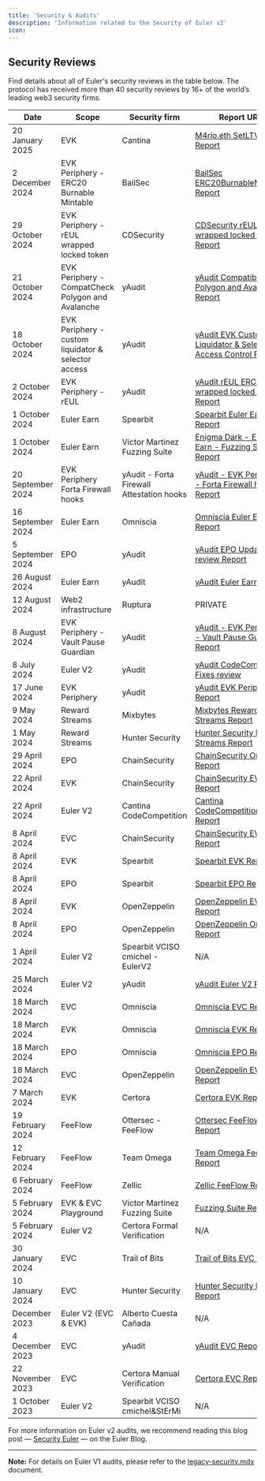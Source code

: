 ```yaml
---
title: 'Security & Audits'
description: 'Information related to the Security of Euler v2'
icon: 
---
```


## Security Reviews 

Find details about all of Euler's security reviews in the table below. The protocol has received more than 40 security reviews by 16+ of the world’s leading web3 security firms.


| Date              | Scope                                               | Security firm                             | Report URL                                                                                                                                                                                                |
| ----------------- | --------------------------------------------------- | ----------------------------------------- | --------------------------------------------------------------------------------------------------------------------------------------------------------------------------------------------------------- |
| 20 January 2025   | EVK                                                 | Cantina                                   | [M4rio.eth SetLTV Report](https://github.com/euler-xyz/euler-vault-kit/blob/master/audits/M4rio.eth_setLTV_report.pdf)                                                                                     |
| 2 December 2024   | EVK Periphery - ERC20 Burnable Mintable             | BailSec                                   | [BailSec ERC20BurnableMintable Report](https://github.com/euler-xyz/evk-periphery/blob/master/audits/BailSec%20ERC20BurnableMintable.pdf)                                                                 |
| 29 October 2024   | EVK Periphery - rEUL wrapped locked token           | CDSecurity                                | [CDSecurity rEUL ERC20 wrapped locked token Report](https://github.com/euler-xyz/evk-periphery/blob/03127c4e0428d993f94afd8fbfb46147d0319991/audits/CDSecurity%20ERC20%20Wrapper%20Locked.pdf)            |
| 21 October 2024   | EVK Periphery - CompatCheck Polygon and Avalanche   | yAudit                                    | [yAudit Compatibility Polygon and Avalanche Report](https://github.com/euler-xyz/evk-periphery/blob/a6e08f772228187f97dbb44e615b396e69f17852/audits/yAudit_Euler_Deployment_Polygon_Avalanche_Report.pdf) |
| 18 October 2024   | EVK Periphery - custom liquidator & selector access | yAudit                                    | [yAudit EVK Custom Liquidator & Selector Access Control Report](https://github.com/euler-xyz/evk-periphery/blob/master/audits/yAudit%20EVK%20Custom%20Liquidator%20%26%20Selector%20Access%20Control.pdf) |
| 2 October 2024    | EVK Periphery - rEUL                                | yAudit                                    | [yAudit rEUL ERC20 wrapped locked token Report](https://github.com/euler-xyz/evk-periphery/blob/03127c4e0428d993f94afd8fbfb46147d0319991/audits/yAudit%20rEUL%20ERC20%20Wrapper%20Locked.pdf)             |
| 1 October 2024    | Euler Earn                                          | Spearbit                                  | [Spearbit Euler Earn Report](https://github.com/euler-xyz/euler-earn/blob/main/audits/spearbit.pdf)                                                                                                       |
| 1 October 2024    | Euler Earn                                          | Victor Martinez Fuzzing Suite             | [Enigma Dark - Euler Earn - Fuzzing Suite Report](https://github.com/euler-xyz/euler-earn/blob/main/audits/enigma-dark.pdf)                                                                               |
| 20 September 2024 | EVK Periphery Forta Firewall hooks                  | yAudit - Forta Firewall Attestation hooks | [yAudit - EVK Periphery - Forta Firewall hooks Report](https://github.com/euler-xyz/evk-periphery/blob/master/audits/yAudit%20Euler%20Hook%20Target%20Firewall.pdf)                                       |
| 16 September 2024 | Euler Earn                                          | Omniscia                                  | [Omniscia Euler Earn Report](https://omniscia.io/reports/euler-finance-earn-yield-aggregator-66faae519dcc3c0018b9097e/)                                                                                   |
| 5 September 2024  | EPO                                                 | yAudit                                    | [yAudit EPO Update review Report](https://github.com/euler-xyz/euler-price-oracle/blob/master/audits/Euler_Price_Oracle_yAudit_OracleUpdate_Report.pdf)                                                   |
| 26 August 2024    | Euler Earn                                          | yAudit                                    | [yAudit Euler Earn Report](https://github.com/euler-xyz/euler-earn/blob/main/audits/yAudit.pdf)                                                                                                           |
| 12 August 2024    | Web2 infrastructure                                 | Ruptura                                   | PRIVATE                                                                                                                                                                                                   |
| 8 August 2024     | EVK Periphery - Vault Pause Guardian                | yAudit                                    | [yAudit - EVK Periphery - Vault Pause Guardian Report](https://github.com/euler-xyz/evk-periphery/blob/master/audits/yAudit%20EVK%20Periphery%20Guardians.pdf)                                            |
| 8 July 2024       | Euler V2                                            | yAudit                                    | [yAudit CodeCompetition Fixes review](https://github.com/euler-xyz/ethereum-vault-connector/blob/master/audits/Euler%20yAudit%20Code%20Competition%20Fixes%20report.pdf)                                  |
| 17 June 2024      | EVK Periphery                                       | yAudit                                    | [yAudit EVK Periphery Report](https://github.com/euler-xyz/evk-periphery/blob/master/audits/yAudit%20EVK%20Periphery.pdf)                                                                                 |
| 9 May 2024        | Reward Streams                                      | Mixbytes                                  | [Mixbytes Reward Streams Report](https://github.com/euler-xyz/reward-streams/blob/master/audits/Euler%20MixBytes%20report.pdf)                                                                            |
| 1 May 2024        | Reward Streams                                      | Hunter Security                           | [Hunter Security Reward Streams Report](https://github.com/euler-xyz/reward-streams/blob/master/audits/Euler%20Hunter%20Security%20report.pdf)                                                            |
| 29 April 2024     | EPO                                                 | ChainSecurity                             | [ChainSecurity Oracle Report](https://github.com/euler-xyz/euler-price-oracle/blob/master/audits/Euler_Price_Oracle_ChainSecurity_Report.pdf)                                                             |
| 22 April 2024     | EVK                                                 | ChainSecurity                             | [ChainSecurity EVK Report](https://github.com/euler-xyz/euler-vault-kit/blob/master/audits/ChainSecurity_preliminary_findings.txt)                                                                        |
| 22 April 2024     | Euler V2                                            | Cantina CodeCompetition                   | [Cantina CodeCompetition Report](https://github.com/euler-xyz/ethereum-vault-connector/blob/master/audits/Euler%20Cantina%20Code%20Competition%20report.pdf)                                              |
| 8 April 2024      | EVC                                                 | ChainSecurity                             | [ChainSecurity EVC Report](https://github.com/euler-xyz/ethereum-vault-connector/blob/master/audits/Euler%20ChainSecurity%20report.pdf)                                                                   |
| 8 April 2024      | EVK                                                 | Spearbit                                  | [Spearbit EVK Report](https://github.com/euler-xyz/euler-vault-kit/blob/master/audits/Spearbit_EVK_report.pdf)                                                                                            |
| 8 April 2024      | EPO                                                 | Spearbit                                  | [Spearbit EPO Report](https://github.com/euler-xyz/euler-price-oracle/blob/master/audits/Euler_Price_Oracle_Spearbit_Report_DRAFT.pdf)                                                                    |
| 8 April 2024      | EVK                                                 | OpenZeppelin                              | [OpenZeppelin EVK Report](https://github.com/euler-xyz/euler-vault-kit/blob/master/audits/OpenZeppelin_EVK_report.pdf)                                                                                    |
| 8 April 2024      | EPO                                                 | OpenZeppelin                              | [OpenZeppelin Oracle Report](https://github.com/euler-xyz/euler-price-oracle/blob/master/audits/Euler_Price_Oracle_OpenZeppelin_Report.pdf)                                                               |
| 1 April 2024      | Euler V2                                            | Spearbit VCISO cmichel - EulerV2          | N/A                                                                                                                                                                                                       |
| 25 March 2024     | Euler V2                                            | yAudit                                    | [yAudit Euler V2 Report](https://github.com/euler-xyz/euler-vault-kit/blob/master/audits/yAudit_EVK_report.pdf)                                                                                           |
| 18 March 2024     | EVC                                                 | Omniscia                                  | [Omniscia EVC Report](https://omniscia.io/reports/euler-finance-ethereum-vault-connector-6602c8d3423c1b0018ff01b6/)                                                                                       |
| 18 March 2024     | EVK                                                 | Omniscia                                  | [Omniscia EVK Report](https://omniscia.io/reports/euler-finance-vault-kit-66000e2fe7dba400187a4aed/)                                                                                                      |
| 18 March 2024     | EPO                                                 | Omniscia                                  | [Omniscia EPO Report](https://omniscia.io/reports/euler-finance-evk-price-oracles-660812035fc1c30018641b22/)                                                                                              |
| 18 March 2024     | EVC                                                 | OpenZeppelin                              | [OpenZeppelin EVC Report](https://github.com/euler-xyz/ethereum-vault-connector/blob/master/audits/Euler%20OpenZeppelin%20report.pdf)                                                                     |
| 7 March 2024      | EVK                                                 | Certora                                   | [Certora EVK Report](https://github.com/euler-xyz/euler-vault-kit/blob/master/audits/Certora_EVK_report.pdf)                                                                                              |
| 19 February 2024  | FeeFlow                                             | Ottersec - FeeFlow                        | [Ottersec FeeFlow Report](https://github.com/euler-xyz/fee-flow/blob/main/audits/FeeFlow%20Ottersec%20Report.pdf)                                                                                         |
| 12 February 2024  | FeeFlow                                             | Team Omega                                | [Team Omega FeeFlow Report](https://github.com/euler-xyz/fee-flow/blob/main/audits/FeeFlow%20Team%20Omega%20Report.pdf)                                                                                   |
| 6 February 2024   | FeeFlow                                             | Zellic                                    | [Zellic FeeFlow Report](https://github.com/euler-xyz/fee-flow/blob/main/audits/FeeFlow%20Zellic%20Report.pdf)                                                                                             |
| 5 February 2024   | EVK & EVC Playground                                | Victor Martinez Fuzzing Suite             | [Fuzzing Suite Report](https://github.com/euler-xyz/euler-vault-kit/blob/master/audits/EnigmaDark_EVK_report.pdf)                                                                                         |
| 5 February 2024   | Euler V2                                            | Certora Formal Verification               | N/A                                                                                                                                                                                                       |
| 30 January 2024   | EVC                                                 | Trail of Bits                             | [Trail of Bits EVC Report](https://github.com/euler-xyz/ethereum-vault-connector/blob/master/audits/Euler%20Trail%20of%20Bits%20report.pdf)                                                               |
| 10 January 2024   | EVC                                                 | Hunter Security                           | [Hunter Security EVC Report](https://github.com/euler-xyz/ethereum-vault-connector/blob/master/audits/Euler%20Hunter%20Security%20report.pdf)                                                             |
| December 2023     | Euler V2 (EVC & EVK)                                | Alberto Cuesta Cañada                     | N/A                                                                                                                                                                                                       |
| 4 December 2023   | EVC                                                 | yAudit                                    | [yAudit EVC Report](<https://github.com/euler-xyz/ethereum-vault-connector/blob/master/audits/Euler%20yAudit%20report%20(EVC).pdf>)                                                                       |
| 22 November 2023  | EVC                                                 | Certora Manual Verification               | [Certora EVC Report](https://github.com/euler-xyz/ethereum-vault-connector/blob/master/audits/Euler%20Certora%20report.pdf)                                                                               |
| 1 October 2023    | Euler V2                                            | Spearbit VCISO cmichel&StErMi             | N/A                                                                                                                                                                                                       |



For more information on Euler v2 audits, we recommend reading this blog post — [Security Euler](https://www.euler.finance/blog/securing-euler) — on the Euler Blog.

---

**Note:** For details on Euler V1 audits, please refer to the [legacy-security.mdx](./legacy-security.mdx) document.